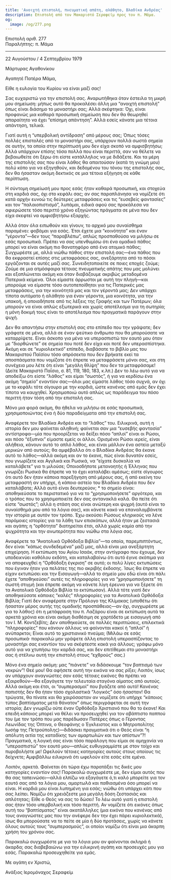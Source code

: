 ```yaml
---
title: 'Ανοιχτή επιστολή, πνευματική απάτη, αλάθητο, Βλαδίκα Ανδρέας'
description: Επιστολή από τον Μακαριστό Σεραφείμ προς τον π. Μάμα.
og:
  image: /og/277.png
---
```


<div style={{textAlign:'right', fontFamily:'monospace'}}>Επιστολή αριθ. 277</div>
<div style={{textAlign:'left', fontFamily:'monospace'}}>Παραλήπτης: π. Μάμα</div>

---

22 Αυγούστου / 4 Σεπτεμβρίου 1979

Μάρτυρας Αγαθονίκου

Αγαπητέ Πατέρα Μάμα,

Είθε η ευλογία του Κυρίου να είναι μαζί σας!

Σας ευχαριστώ για την επιστολή σας. Αναρωτήθηκα όταν έστειλα τη μικρή μου σημείωση: μήπως αυτό θα προκαλέσει άλλη μια “ανοιχτή επιστολή” όπως είναι διάσημο το μοναστήρι σας; Αλλά σκέφτηκα: Όχι, είναι προφανώς μια καθαρά προσωπική σημείωση που δεν θα θεωρηθεί απαραίτητο να έχει “επίσημη απάντηση”. Αλλά εσείς κάνατε μια τέτοια απάντηση, τελικά.

Γιατί αυτή η “υπερβολική αντίδραση” από μέρους σας; Όπως τόσες πολλές επιστολές από το μοναστήρι σας, υπάρχουν πολλά σωστά σημεία σε αυτήν, τα οποία στην περίπτωσή μου δεν είχα σκοπό να αμφισβητήσω; Αλλά υπάρχουν επίσης τόσα πολλά που είναι περιττά, σαν να θέλετε να βεβαιωθείτε ότι ξέρω ότι είστε κατάλληλος να με διδάξετε. Και τα μέρη της επιστολής σας που είναι λάθος θα απαιτούσαν (κατά τη γνώμη μου) πολύ κόπο για να εξηγηθούν, και δεδομένου του τόνου της επιστολής σας, δεν θα ήσασταν ακόμη δεκτικός σε μια τέτοια εξήγηση σε κάθε περίπτωση.

Η σύντομη σημείωσή μου προς εσάς ήταν καθαρά προσωπική, και στοχεύα στη καρδιά σας, όχι στο κεφάλι σας; αν σας παραπλάνησα να νομίζετε ότι κατά αρχήν ευνοώ τις δεύτερες μεταφράσεις και τις “ευσεβείς φαντασίες” και τον “παλαιοπιστισμό”, λυπάμαι, ειδικά αφού σας προκάλεσα να αφιερώσετε τόσο περιττό χρόνο εξηγώντας πράγματα σε μένα που δεν είχα σκεφτεί να αμφισβητήσω εξαρχής.

Αλλά όταν όλα ειπωθούν και γίνουν, το αρχικό μου συναίσθημα παραμένει: φοβάμαι για εσάς. Έτσι έχετε μια “κοινότητα” και έναν “γέροντα”—δεν τους “παραβλέπω”, απλώς προσπαθούσα να μιλήσω σε εσάς προσωπικά. Πρέπει να σας υπενθυμίσω ότι ένα ομαδικό πάθος μπορεί να είναι ακόμη πιο θανατηφόρο από ένα ατομικό πάθος; Συγχωρέστε με, αλλά νιώθω πάθος στην επιστολή σας—ένα πάθος που θα εκφραστεί επίσης στις μεταφράσεις σας, ανεξάρτητα από το πόσοι εργάζονται σε αυτές μαζί σας. Συνειδητοποιείτε σε ποιες εποχές ζούμε; Ζούμε σε μια ατμόσφαιρα τέτοιας πνευματικής απάτης που μας μολύνει και εξαπλώνεται ακόμη και όταν διαβάζουμε ακριβώς μεταδομένα Πατερικά κείμενα. Όλοι είμαστε άρρωστοι με αυτή την πληγή—και μπορούμε να είμαστε τόσο αυτοπεποίθητοι για τις Πατερικές μας μεταφράσεις, για την κοινότητά μας και τον γέροντά μας; Δεν υπάρχει τίποτα αυτόματο ή αλάθητο για έναν γέροντα, μια κοινότητα, για την υπακοή, ή οποιαδήποτε από τις λέξεις της Γραφής και των Πατέρων; όλα μπορούν να είναι απλώς εξωτερικά και χωρίς αποτέλεσμα για τη σωτηρία; η μόνη δοκιμή τους είναι το αποτέλεσμα που πραγματικά παράγουν στην ψυχή.

Δεν θα απαντήσω στην επιστολή σας στο επίπεδο που την γράψατε; δεν γράφατε σε μένα, αλλά σε έναν ψεύτικο άνθρωπο που θα μπορούσατε να καταρρίψετε. Είναι άσκοπο για μένα να υπερασπιστώ τον εαυτό μου όταν με “διορθώνετε” σε σημεία που ποτέ δεν είχα και ποτέ δεν υπερασπίστηκα. Ακόμη και σε “κυριολεκτικό” επίπεδο, διαβάσατε το βιβλίο μας του Μακαριστού Παϊσίου τόσο απρόσεκτα που δεν βρήκατε εκεί τα αποσπάσματα που νομίζατε ότι έπρεπε να μεταφράσετε μόνοι σας, και στη συνέχεια μου λέτε ότι είναι “μεγάλη θλίψη” που δεν τα μεταφράσαμε! (Δείτε Μακαριστό Παΐσιο, σ. 81, 119, 180, 183, κ.λπ.) Δεν το λέω αυτό για να αποδείξω ότι είστε “λάθος” και είμαι “σωστός”, ή για να κερδίσω ένα ακόμη “σημείο” εναντίον σας—όλοι μας είμαστε λάθος τόσο συχνά, αν όχι με το κεφάλι τότε σίγουρα με την καρδιά, ώστε κανένας από εμάς δεν έχει τίποτα να καυχηθεί. Χρησιμοποιώ αυτό απλώς ως παράδειγμα του πόσο περιττή ήταν τόση από την επιστολή σας.

Μόνο μια φορά ακόμη, θα ήθελα να μιλήσω σε εσάς προσωπικά, χρησιμοποιώντας ένα ή δύο παραδείγματα από την επιστολή σας.

Αναφέρετε τον Βλαδίκα Ανδρέα και το “λάθος” του. Ειλικρινά, αυτή η ιστορία δεν μου φαίνεται αληθινή; φαίνεται σαν μια “ευσεβής φαντασία” αντίστροφα—μία που προορίζεται να δείξει πόσο “απλοί” είναι οι Ρώσοι, και πόσο “έξυπνοι” είμαστε εμείς οι άλλοι. Ορισμένοι Ρώσοι ιερείς, είναι αλήθεια, κάνουν αυτό το απλό λάθος, και είναι μάλλον ένα αστείο μεταξύ μερικών από αυτούς; θα αμφέβαλλα ότι ο Βλαδίκα Ανδρέας θα έκανε αυτό το λάθος—αλλά ακόμη και αν το έκανε, πώς είναι δυνατόν εσείς, που γνωρίζετε και Αγγλικά και Ρωσικά, να “είχατε δυσκολία να καταλάβετε” για τι μιλούσε; Οποιοσδήποτε μετανοητής ή Έλληνας που γνωρίζει Ρωσικά θα έπρεπε να το έχει καταλάβει αμέσως; είστε σίγουρος ότι αυτό δεν ήταν κάποια παρεξήγηση από μέρους σας, ή από εκείνη του μεταφραστή αν υπήρχε, ή κάποιο αστείο του Βλαδίκα Ανδρέα που δεν καταλάβατε; Αλλά αυτό είναι δευτερεύον; * το σημείο είναι: αποθηκεύσατε το περιστατικό για να το “χρησιμοποιήσετε” αργότερα, και ο τρόπος που το χρησιμοποιείτε δεν σας αντανακλά καλά. Θα πείτε ότι είστε “σωστός”; αλλά η στάση σας είναι ανώτερη και ψυχρή (αυτό είναι το συναίσθημά μου από τα λόγια σας), και κάνετε κακό να επαναλαμβάνετε την ιστορία με αυτόν τον τρόπο. Έχω ακούσει Ρώσους κληρικούς να λένε παρόμοιες ιστορίες για τα λάθη των επισκόπων, αλλά ήταν με ζεστασιά και αγάπη; η “ορθότητα” διατηρείται έτσι, αλλά χωρίς καμία από την ψυχρότητα και την ανωτερότητα που νιώθω στα λόγια σας.

Αναφέρετε τα “Ανατολικά Ορθόδοξα Βιβλία”—τα οποία, παρεμπιπτόντως, δεν είναι “κάπως συνδεδεμένα” μαζί μας, αλλά είναι μια ανεξάρτητη επιχείρηση. Η εκτύπωση του Αγίου Ισαάκ, στην αντίγραφο που έχουμε, δεν υποδεικνύει καθόλου εκδότη, και καταλαβαίνω ότι αυτό έγινε σκόπιμα για να αποφευχθεί η “Ορθόδοξη έγκριση” σε αυτό; οι πολύ λίγες εκτυπώσεις που έγιναν ήταν για πελάτες της πιο ακριβής έκδοσης. Ίσως θα έπρεπε να είχαν εκτυπώσει και την Εισαγωγή—αλλά το σημείο μου εδώ είναι ότι πάλι έχετε “αποθηκεύσει” αυτές τις πληροφορίες για να “χρησιμοποιήσετε” τη σωστή στιγμή (και έπρεπε ακόμη να κάνετε λίγη έρευνα για να ξέρετε ότι τα Ανατολικά Ορθόδοξα Βιβλία το εκτύπωσαν). Αλλά τότε γιατί δεν αποθηκεύσατε κάποιες “καλές” πληροφορίες για τα Ανατολικά Ορθόδοξα Βιβλία; Γιατί δεν αναφέρατε στην Πρόλογο της Κλίμακας (υποθέτω ότι ήσασταν μέρος αυτής της ομαδικής προσπάθειας—αν όχι, συγχωρέστε με για το λάθος) ότι η μετάφραση του π. Λαζάρου είναι σε εκτύπωση αυτά τα αρκετά χρόνια και είναι ακόμη διαθέσιμη σε χαρτόδετο με εισαγωγή από τον Ι. Μ. Κοντζεβίτς; Δεν αποθηκεύετε, σε πολλές περιπτώσεις, επιλεκτικά “πληροφορίες” που κάνουν άλλους να φαίνονται κακοί ή “απλοί” ή ανύπαρκτοι; Είναι αυτό το χριστιανικό πνεύμα; (Μιλάω σε εσάς προσωπικά· παρακαλώ μην γράψετε άλλη επιστολή υπερασπίζοντας το μοναστήρι σας εναντίον του να σκέφτεστε κακά για άλλους; γράφω μόνο αυτό για να χτυπήσω την καρδιά σας, και δεν επιτίθεμαι στο μοναστήρι σας ή στέλνω αυτή την επιστολή στους “εχθρούς” σας.)

Μόνο ένα σημείο ακόμη: μας “πιάνετε” να διδάσκουμε “τον βαπτισμό των νεκρών”! Θεέ μου! Θα αφήσετε αυτή την εικόνα να σας ρίξει; Λοιπόν, ίσως αν υπάρχουν αναγνώστες σαν εσάς τέτοιες εικόνες θα πρέπει να εξαιρεθούν—θα εξαγάγετε την τελευταία σταγόνα αίματος από αυτούς. Αλλά ακόμη και έτσι, οι “συμπερασμοί” που βγάζετε από αυτό! Κανένας παπιστής δεν θα ήταν τόσο σχολαστικά “λογικός” όσο ήσασταν! Θα τρώγατε, θα πίνατε και θα χαιρόσασταν αν νομίζατε ότι υπήρχε “κάποιος τύπος βαπτίσματος μετά θάνατον” όπως περιγράφεται σε αυτή την ιστορία; Δεν γνωρίζω ούτε έναν Ορθόδοξο Χριστιανό που θα το έκανε! Και επειδή κάποιος μπορεί να θέλει να προσευχηθεί για τον αβάπτιστο παππού του (με τον τρόπο που μας παρέδωσαν Πατέρες όπως ο Γέροντας Λεωνίδας της Όπτινα, ο Θεοφάνης ο Έγκλειστος και ο Μητροπολίτης Ιωσήφ της Πετρούπολης)—διδάσκει πραγματικά ότι ο Θεός είναι “η απόλυτη αιτία της καταδίκης των αμαρτωλών και των απίστων”?! Πραγματικά, η λογική σας είναι τόσο παράλογη που είμαι σε αμηχανία να “υπερασπιστώ” τον εαυτό μου—απλώς ευθυγραμμίστε με στον τοίχο και πυροβολήστε με! Ωφελούν τέτοιες κατηγορίες αυτούς στους οποίους τις δείχνετε; Αμφιβάλλω ειλικρινά ότι ωφελούν είτε εσάς είτε εμένα.

Λοιπόν, αρκετά. Φαίνεται ότι τώρα έχω παρατάξει τις δικές μου κατηγορίες εναντίον σας! Παρακαλώ συγχωρέστε με, δεν είμαι αυτός που θα σας ταπεινώσει—αλλά ελπίζω να εξαγάγετε ό,τι καλό μπορείτε για τον εαυτό σας από τα λόγια μου, αμαρτωλά και παθιασμένα όσο μπορεί να είναι. Η καρδιά μου είναι λυπημένη για εσάς; νιώθω ότι υπάρχει κάτι που σας λείπει. Νομίζω ότι χρειάζεστε μια μεγάλη δόση ζεστασιάς και απλότητας; Είθε ο Θεός να σας το δώσει! Το λέω αυτό γιατί η επιστολή σας ήταν τόσο υπερβολική και τόσο περιττή. Αν νομίζετε ότι εικόνες όπως αυτή του “βαπτίσματος” είναι ακατάλληλες (μια εικόνα που κανένας από τους αναγνώστες μας που την ανέφερε δεν την έχει πάρει κυριολεκτικά), ίσως θα μπορούσατε να το πείτε σε μία ή δύο προτάσεις, χωρίς να κάνετε όλους αυτούς τους “συμπερασμούς”, οι οποίοι νομίζω ότι είναι μια άκαρπη χρήση του χρόνου σας.

Παρακαλώ συγχωρέστε με για τα λόγια μου αν φαίνονται σκληρά ή άκαρδα; σας διαβεβαιώνω για την ειλικρινή αγάπη και προσευχές μου για εσάς. Παρακαλώ προσευχηθείτε για εμάς.

Με αγάπη εν Χριστώ,

Ανάξιος Ιερομόναχος Σεραφείμ